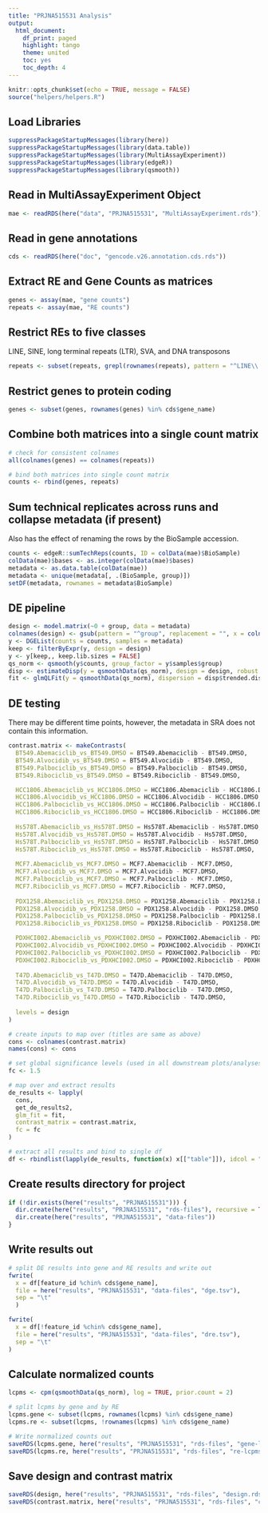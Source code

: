 ```yaml
---
title: "PRJNA515531 Analysis"
output:
  html_document:
    df_print: paged
    highlight: tango
    theme: united
    toc: yes
    toc_depth: 4
---
```


```r
knitr::opts_chunk$set(echo = TRUE, message = FALSE)
source("helpers/helpers.R")
```

## Load Libraries

```r
suppressPackageStartupMessages(library(here))
suppressPackageStartupMessages(library(data.table))
suppressPackageStartupMessages(library(MultiAssayExperiment))
suppressPackageStartupMessages(library(edgeR))
suppressPackageStartupMessages(library(qsmooth))
```

## Read in MultiAssayExperiment Object

```r
mae <- readRDS(here("data", "PRJNA515531", "MultiAssayExperiment.rds"))
```

## Read in gene annotations

```r
cds <- readRDS(here("doc", "gencode.v26.annotation.cds.rds"))
```

## Extract RE and Gene Counts as matrices

```r
genes <- assay(mae, "gene counts")
repeats <- assay(mae, "RE counts")
```

## Restrict REs to five classes

LINE, SINE, long terminal repeats (LTR), SVA, and DNA transposons

```r
repeats <- subset(repeats, grepl(rownames(repeats), pattern = "^LINE\\.|^SINE\\.|^LTR\\.|.*\\.SVA\\..*|^DNA\\."))
```

## Restrict genes to protein coding

```r
genes <- subset(genes, rownames(genes) %in% cds$gene_name)
```

## Combine both matrices into a single count matrix

```r
# check for consistent colnames
all(colnames(genes) == colnames(repeats))

# bind both matrices into single count matrix
counts <- rbind(genes, repeats)
```

## Sum technical replicates across runs and collapse metadata (if present)

Also has the effect of renaming the rows by the BioSample accession.

```r
counts <- edgeR::sumTechReps(counts, ID = colData(mae)$BioSample)
colData(mae)$bases <- as.integer(colData(mae)$bases)
metadata <- as.data.table(colData(mae))
metadata <- unique(metadata[, .(BioSample, group)])
setDF(metadata, rownames = metadata$BioSample)
```

## DE pipeline

```r
design <- model.matrix(~0 + group, data = metadata)
colnames(design) <- gsub(pattern = "^group", replacement = "", x = colnames(design))
y <- DGEList(counts = counts, samples = metadata)
keep <- filterByExpr(y, design = design)
y <- y[keep,, keep.lib.sizes = FALSE]
qs_norm <- qsmooth(y$counts, group_factor = y$samples$group)
disp <- estimateDisp(y = qsmoothData(qs_norm), design = design, robust = TRUE)
fit <- glmQLFit(y = qsmoothData(qs_norm), dispersion = disp$trended.dispersion, design = design, robust = TRUE)
```

## DE testing

There may be different time points, however, the metadata in SRA does not contain 
this information.

```r
contrast.matrix <- makeContrasts(
  BT549.Abemaciclib_vs_BT549.DMSO = BT549.Abemaciclib - BT549.DMSO,
  BT549.Alvocidib_vs_BT549.DMSO = BT549.Alvocidib - BT549.DMSO,
  BT549.Palbociclib_vs_BT549.DMSO = BT549.Palbociclib - BT549.DMSO,
  BT549.Ribociclib_vs_BT549.DMSO = BT549.Ribociclib - BT549.DMSO,

  HCC1806.Abemaciclib_vs_HCC1806.DMSO = HCC1806.Abemaciclib - HCC1806.DMSO,
  HCC1806.Alvocidib_vs_HCC1806.DMSO = HCC1806.Alvocidib - HCC1806.DMSO,
  HCC1806.Palbociclib_vs_HCC1806.DMSO = HCC1806.Palbociclib - HCC1806.DMSO,
  HCC1806.Ribociclib_vs_HCC1806.DMSO = HCC1806.Ribociclib - HCC1806.DMSO,
  
  Hs578T.Abemaciclib_vs_Hs578T.DMSO = Hs578T.Abemaciclib - Hs578T.DMSO,
  Hs578T.Alvocidib_vs_Hs578T.DMSO = Hs578T.Alvocidib - Hs578T.DMSO,
  Hs578T.Palbociclib_vs_Hs578T.DMSO = Hs578T.Palbociclib - Hs578T.DMSO,
  Hs578T.Ribociclib_vs_Hs578T.DMSO = Hs578T.Ribociclib - Hs578T.DMSO,
  
  MCF7.Abemaciclib_vs_MCF7.DMSO = MCF7.Abemaciclib - MCF7.DMSO,
  MCF7.Alvocidib_vs_MCF7.DMSO = MCF7.Alvocidib - MCF7.DMSO,
  MCF7.Palbociclib_vs_MCF7.DMSO = MCF7.Palbociclib - MCF7.DMSO,
  MCF7.Ribociclib_vs_MCF7.DMSO = MCF7.Ribociclib - MCF7.DMSO,
  
  PDX1258.Abemaciclib_vs_PDX1258.DMSO = PDX1258.Abemaciclib - PDX1258.DMSO,
  PDX1258.Alvocidib_vs_PDX1258.DMSO = PDX1258.Alvocidib - PDX1258.DMSO,
  PDX1258.Palbociclib_vs_PDX1258.DMSO = PDX1258.Palbociclib - PDX1258.DMSO,
  PDX1258.Ribociclib_vs_PDX1258.DMSO = PDX1258.Ribociclib - PDX1258.DMSO,

  PDXHCI002.Abemaciclib_vs_PDXHCI002.DMSO = PDXHCI002.Abemaciclib - PDXHCI002.DMSO,
  PDXHCI002.Alvocidib_vs_PDXHCI002.DMSO = PDXHCI002.Alvocidib - PDXHCI002.DMSO,
  PDXHCI002.Palbociclib_vs_PDXHCI002.DMSO = PDXHCI002.Palbociclib - PDXHCI002.DMSO,
  PDXHCI002.Ribociclib_vs_PDXHCI002.DMSO = PDXHCI002.Ribociclib - PDXHCI002.DMSO,
  
  T47D.Abemaciclib_vs_T47D.DMSO = T47D.Abemaciclib - T47D.DMSO,
  T47D.Alvocidib_vs_T47D.DMSO = T47D.Alvocidib - T47D.DMSO,
  T47D.Palbociclib_vs_T47D.DMSO = T47D.Palbociclib - T47D.DMSO,
  T47D.Ribociclib_vs_T47D.DMSO = T47D.Ribociclib - T47D.DMSO,
  
  levels = design
)

# create inputs to map over (titles are same as above)
cons <- colnames(contrast.matrix)
names(cons) <- cons

# set global significance levels (used in all downstream plots/analyses)
fc <- 1.5

# map over and extract results
de_results <- lapply(
  cons, 
  get_de_results2, 
  glm_fit = fit, 
  contrast_matrix = contrast.matrix,
  fc = fc
)

# extract all results and bind to single df
df <- rbindlist(lapply(de_results, function(x) x[["table"]]), idcol = "contrast")
```

## Create results directory for project

```r
if (!dir.exists(here("results", "PRJNA515531"))) {
  dir.create(here("results", "PRJNA515531", "rds-files"), recursive = TRUE)
  dir.create(here("results", "PRJNA515531", "data-files"))
}
```

## Write results out

```r
# split DE results into gene and RE results and write out
fwrite(
  x = df[feature_id %chin% cds$gene_name],
  file = here("results", "PRJNA515531", "data-files", "dge.tsv"),
  sep = "\t"
  )

fwrite(
  x = df[!feature_id %chin% cds$gene_name],
  file = here("results", "PRJNA515531", "data-files", "dre.tsv"),
  sep = "\t"
)
```

## Calculate normalized counts

```r
lcpms <- cpm(qsmoothData(qs_norm), log = TRUE, prior.count = 2)

# split lcpms by gene and by RE
lcpms.gene <- subset(lcpms, rownames(lcpms) %in% cds$gene_name)
lcpms.re <- subset(lcpms, !rownames(lcpms) %in% cds$gene_name)

# Write normalized counts out
saveRDS(lcpms.gene, here("results", "PRJNA515531", "rds-files", "gene-lcpms.rds"))
saveRDS(lcpms.re, here("results", "PRJNA515531", "rds-files", "re-lcpms.rds"))
```

## Save design and contrast matrix

```r
saveRDS(design, here("results", "PRJNA515531", "rds-files", "design.rds"))
saveRDS(contrast.matrix, here("results", "PRJNA515531", "rds-files", "contrast-matrix.rds"))
```
